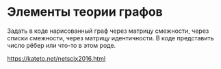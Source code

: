 # Элементы теории графов


Задать в коде нарисованный граф через матрицу смежности, через списки смежности, через матрицу идентичности. В коде представить число рёбер или что-то в этом роде.

<https://kateto.net/netscix2016.html>
